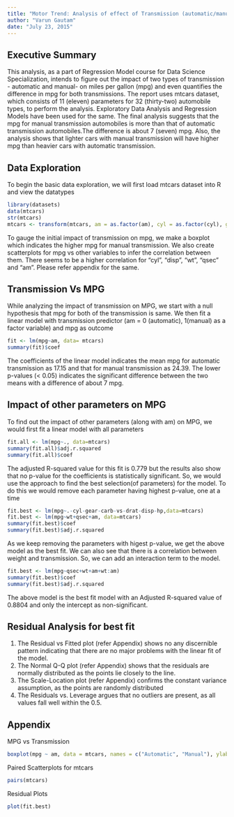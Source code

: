 ```yaml
---
title: "Motor Trend: Analysis of effect of Transmission (automatic/manual) on MPG"
author: "Varun Gautam"
date: "July 23, 2015"
---
```


## Executive Summary

This analysis, as a part of Regression Model course for Data Science Specialization, intends to  figure out the impact of two types of transmission - automatic and manual- on miles per gallon (mpg) and even quantifies the difference in mpg for both transmissions.
The report uses mtcars dataset, which consists of 11 (eleven) parameters for 32 (thirty-two) automobile types, to perform the analysis. Exploratory Data Analysis and Regression Models have been used for the same. The final analysis suggests that the mpg for manual transmission automobiles is more than that of automatic transmission automobiles.The difference is about 7 (seven) mpg. Also, the analysis shows that lighter cars with manual transmission will have higher mpg than heavier cars with automatic transmission.

## Data Exploration

To begin the basic data exploration, we will first load mtcars dataset into R and view the datatypes
```r
library(datasets)
data(mtcars)
str(mtcars)
mtcars <- transform(mtcars, am = as.factor(am), cyl = as.factor(cyl), gear = as.factor(gear), carb = as.factor(carb))
```
To gauge the initial impact of transmission on mpg, we make a boxplot which indicates the higher mpg for manual transmission. We also create scatterplots for mpg vs other variables to infer the correlation between them. There seems to be a higher correlation for "cyl", "disp", "wt", "qsec" and "am". Please refer appendix for the same.

## Transmission Vs MPG

While analyzing the impact of transmission on MPG, we start with a null hypothesis that mpg for both of the transmission is same. We then fit a linear model with transmission predictor (am = 0 (automatic), 1(manual) as a factor variable) and mpg as outcome
```r
fit <- lm(mpg~am, data= mtcars)
summary(fit)$coef
```

The coefficients of the linear model indicates the mean mpg for automatic transmission as 17.15 and that for manual transmission as 24.39. The lower p-values (< 0.05) indicates the significant difference between the two means with a difference of about 7 mpg.

## Impact of other parameters on MPG

To find out the impact of other parameters (along with am) on MPG, we would first fit a linear model with all parameters
```r
fit.all <- lm(mpg~., data=mtcars)
summary(fit.all)$adj.r.squared
summary(fit.all)$coef
```

The adjusted R-squared value for this fit is 0.779 but the results also show that no p-value for the coefficients is statistically significant. So, we would use the approach to find the best selection(of parameters) for the model. To do this we would remove each parameter having highest p-value, one at a time
```r
fit.best <- lm(mpg~.-cyl-gear-carb-vs-drat-disp-hp,data=mtcars)
fit.best <- lm(mpg~wt+qsec+am, data=mtcars)
summary(fit.best)$coef
summary(fit.best)$adj.r.squared
```

As we keep removing the parameters with higest p-value, we get the above model as the best fit. We can also see that there is a correlation between weight and transmission. So, we can add an interaction term to the model.
```r
fit.best <- lm(mpg~qsec+wt+am+wt:am)
summary(fit.best)$coef
summary(fit.best)$adj.r.squared
```

The above model is the best fit model with an Adjusted R-squared value of 0.8804 and only the intercept as non-significant.

## Residual Analysis for best fit

1. The Residual vs Fitted plot (refer Appendix) shows no any discernible pattern indicating that there are no major problems with the linear fit of the model. 
2. The Normal Q-Q plot (refer Appendix) shows that the residuals are normally distributed as the points lie closely to the line.
3. The Scale-Location plot (refer Appendix) confirms the constant variance assumption, as the points are randomly distributed
4. The Residuals vs. Leverage argues that no outliers are present, as all values fall well within the 0.5.

## Appendix

MPG vs Transmission
```r
boxplot(mpg ~ am, data = mtcars, names = c("Automatic", "Manual"), ylab = "Miles Per Gallon", xlab = "Transmission Type")
```

Paired Scatterplots for mtcars 
```r
pairs(mtcars)
```

Residual Plots
```r
plot(fit.best)
```

